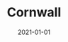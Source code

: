 ---
title: Cornwall
photoTags: [cornwall]
excludeNames: [me]
colors: {
    text: '#222',
    background: '#fafaff',
    accent: 'cornflowerblue',
}
isLocation: true
date: 2021-01-01
---